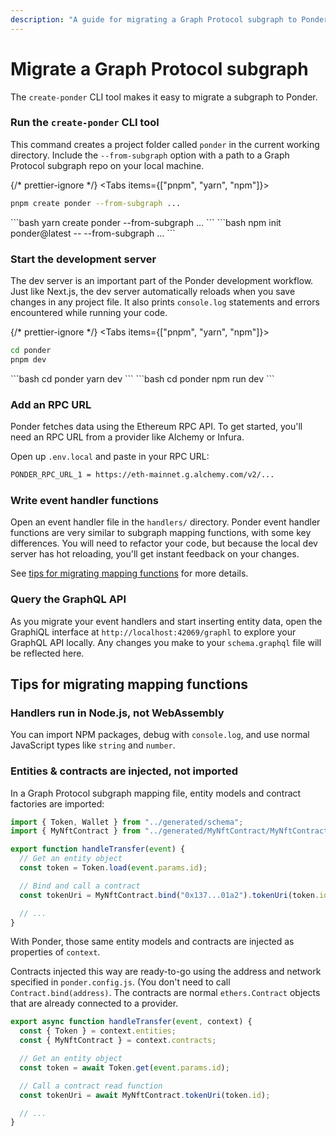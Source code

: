 ```yaml
---
description: "A guide for migrating a Graph Protocol subgraph to Ponder"
---
```



# Migrate a Graph Protocol subgraph

The `create-ponder` CLI tool makes it easy to migrate a subgraph to Ponder.

<div className="steps-container">

### Run the `create-ponder` CLI tool

This command creates a project folder called `ponder` in the current working directory. Include the `--from-subgraph` option with a path to a Graph Protocol subgraph repo on your local machine.

{/* prettier-ignore */}
<Tabs items={["pnpm", "yarn", "npm"]}>
  <Tab>
```bash
pnpm create ponder --from-subgraph ...
```
</Tab>
  <Tab>
```bash
yarn create ponder --from-subgraph ...
```
</Tab>
  <Tab>
```bash
npm init ponder@latest -- --from-subgraph ...
```
</Tab>
</Tabs>

### Start the development server

The dev server is an important part of the Ponder development workflow. Just like Next.js, the dev server automatically reloads when you save changes in any project file. It also prints `console.log` statements and errors encountered while running your code.

{/* prettier-ignore */}
<Tabs items={["pnpm", "yarn", "npm"]}>
  <Tab>
```bash
cd ponder
pnpm dev
```
</Tab>
  <Tab>
```bash
cd ponder
yarn dev
```
</Tab>
  <Tab>
```bash
cd ponder
npm run dev
```
</Tab>
</Tabs>

### Add an RPC URL

Ponder fetches data using the Ethereum RPC API. To get started, you'll need an RPC URL from a provider like Alchemy or Infura.

Open up `.env.local` and paste in your RPC URL:

```bash filename=".env.local"
PONDER_RPC_URL_1 = https://eth-mainnet.g.alchemy.com/v2/...
```

### Write event handler functions

Open an event handler file in the `handlers/` directory. Ponder event handler functions are very similar to subgraph mapping functions, with some key differences. You will need to refactor your code, but because the local dev server has hot reloading, you'll get instant feedback on your changes.

See [tips for migrating mapping functions](/getting-started/migrate-subgraph#tips-for-migrating-mapping-functions) for more details.

### Query the GraphQL API

As you migrate your event handlers and start inserting entity data, open the GraphiQL interface at `http://localhost:42069/graphl` to explore your GraphQL API locally. Any changes you make to your `schema.graphql` file will be reflected here.

</div>

## Tips for migrating mapping functions

### Handlers run in Node.js, not WebAssembly

You can import NPM packages, debug with `console.log`, and use normal JavaScript types like `string` and `number`.

### Entities & contracts are injected, not imported

In a Graph Protocol subgraph mapping file, entity models and contract factories are imported:

```ts filename="mapping.ts"
import { Token, Wallet } from "../generated/schema";
import { MyNftContract } from "../generated/MyNftContract/MyNftContract";

export function handleTransfer(event) {
  // Get an entity object
  const token = Token.load(event.params.id);

  // Bind and call a contract
  const tokenUri = MyNftContract.bind("0x137...01a2").tokenUri(token.id);

  // ...
}
```

With Ponder, those same entity models and contracts are injected as properties of `context`.

Contracts injected this way are ready-to-go using the address and network specified in `ponder.config.js`. (You don't need to call `Contract.bind(address)`. The contracts are normal `ethers.Contract` objects that are already connected to a provider.

```ts filename="MyNftContract.ts"
export async function handleTransfer(event, context) {
  const { Token } = context.entities;
  const { MyNftContract } = context.contracts;

  // Get an entity object
  const token = await Token.get(event.params.id);

  // Call a contract read function
  const tokenUri = await MyNftContract.tokenUri(token.id);

  // ...
}
```
